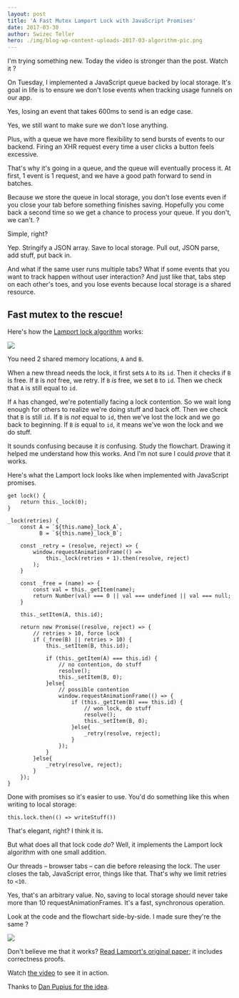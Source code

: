 ```yaml
---
layout: post
title: 'A Fast Mutex Lamport Lock with JavaScript Promises'
date: 2017-03-30
author: Swizec Teller
hero: ./img/blog-wp-content-uploads-2017-03-algorithm-pic.png
---
```

I'm trying something new. Today the video is stronger than the post. Watch it ?



On Tuesday, I implemented a JavaScript queue backed by local storage. It's goal in life is to ensure we don't lose events when tracking usage funnels on our app.



Yes, losing an event that takes 600ms to send is an edge case.



Yes, we still want to make sure we don't lose anything.



Plus, with a queue we have more flexibility to send bursts of events to our backend. Firing an XHR request every time a user clicks a button feels excessive.



That's why it's going in a queue, and the queue will eventually process it. At first, 1 event is 1 request, and we have a good path forward to send in batches.



Because we store the queue in local storage, you don't lose events even if you close your tab before something finishes saving. Hopefully you come back a second time so we get a chance to process your queue. If you don't, we can't. ?



Simple, right?



Yep. Stringify a JSON array. Save to local storage. Pull out, JSON parse, add stuff, put back in.



And what if the same user runs multiple tabs? What if some events that you want to track happen without user interaction? And just like that, tabs step on each other's toes, and you lose events because local storage is a shared resource.



## Fast mutex to the rescue!



Here's how the [Lamport lock algorithm](http://www.cs.rochester.edu/research/synchronization/pseudocode/fastlock.html) works:



![](./img/blog-wp-content-uploads-2017-03-algorithm-pic.png)



You need 2 shared memory locations, `A` and `B`.



When a new thread needs the lock, it first sets `A` to its `id`. Then it checks if `B` is free. If `B` is _not_ free, we retry. If `B` _is_ free, we set `B` to `id`. Then we check that `A` is still equal to `id`.



If `A` has changed, we're potentially facing a lock contention. So we wait long enough for others to realize we're doing stuff and back off. Then we check that `B` is still `id`. If `B` is _not_ equal to `id`, then we've lost the lock and we go back to beginning. If `B` _is_ equal to `id`, it means we've won the lock and we do stuff.



It sounds confusing because it _is_ confusing. Study the flowchart. Drawing it helped me understand how this works. And I'm not sure I could _prove_ that it works.



Here's what the Lamport lock looks like when implemented with JavaScript promises.



```
get lock() {
    return this._lock(0);
}

_lock(retries) {
    const A = `${this.name}_lock_A`,
          B = `${this.name}_lock_B`;

    const _retry = (resolve, reject) => {
        window.requestAnimationFrame(() =>
            this._lock(retries + 1).then(resolve, reject)
        );
    }

    const _free = (name) => {
        const val = this._getItem(name);
        return Number(val) === 0 || val === undefined || val === null;
    }

    this._setItem(A, this.id);

    return new Promise((resolve, reject) => {
        // retries > 10, force lock
        if (_free(B) || retries > 10) {
            this._setItem(B, this.id);

            if (this._getItem(A) === this.id) {
                // no contention, do stuff
                resolve();
                this._setItem(B, 0);
            }else{
                // possible contention
                window.requestAnimationFrame(() => {
                    if (this._getItem(B) === this.id) {
                        // won lock, do stuff
                        resolve();
                        this._setItem(B, 0);
                    }else{
                        _retry(resolve, reject);
                    }
                });
            }
        }else{
            _retry(resolve, reject);
        }
    });
}
```



Done with promises so it's easier to use. You'd do something like this when writing to local storage:



```
this.lock.then(() => writeStuff())
```



That's elegant, right? I think it is.



But what does all that lock code _do_? Well, it implements the Lamport lock algorithm with one small addition.



Our threads – browser tabs – can die before releasing the lock. The user closes the tab, JavaScript error, things like that. That's why we limit retries to `<10`.



Yes, that's an arbitrary value. No, saving to local storage should never take more than 10 requestAnimationFrames. It's a fast, synchronous operation.



Look at the code and the flowchart side-by-side. I made sure they're the same ?



![](./img/blog-wp-content-uploads-2017-03-together-screenshot.png)



Don't believe me that it works? [Read Lamport's original paper](https://www.microsoft.com/en-us/research/publication/fast-mutual-exclusion-algorithm/?from=http://research.microsoft.com/en-us/um/people/lamport/pubs/fast-mutex.pdf); it includes correctness proofs.



Watch [the video](https://youtu.be/NQqDJoLqMtE) to see it in action.



Thanks to [Dan Pupius for the idea](https://medium.engineering/wait-dont-touch-that-a211832adc3a).